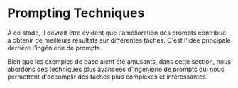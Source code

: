 # Prompting Techniques



À ce stade, il devrait être évident que l'amélioration des prompts contribue à obtenir de meilleurs résultats sur différentes tâches. C'est l'idée principale derrière l'ingénierie de prompts.

Bien que les exemples de base aient été amusants, dans cette section, nous abordons des techniques plus avancées d'ingénierie de prompts qui nous permettent d'accomplir des tâches plus complexes et intéressantes.

<ContentFileNames section="techniques" lang="fr"/>
